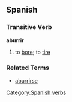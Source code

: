 == Spanish == 
=== Transitive Verb === 
'''aburrir'''
# to [[bore]]; to [[tire]]

=== Related Terms ===
*[[aburrirse]]

{{template:Es:-ir|aburr}}
[[Category:Spanish verbs]]